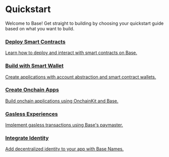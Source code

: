 # Quickstart

Welcome to Base! Get straight to building by choosing your quickstart guide based on what you want to build.

<div className="grid grid-cols-1 md:grid-cols-2 lg:grid-cols-3 gap-4">
  <a href="/docs/chain/deploy-on-base-quickstart" className="block group">
    <div className="relative bg-white dark:bg-black shadow-lg border border-gray-200 dark:border-gray-800 rounded-md p-4 hover:border-[rgb(0,82,255)] transition-colors">
      <h3 className="text-lg font-medium text-gray-900 dark:text-gray-100 mb-2">Deploy Smart Contracts</h3>
      <p className="text-sm text-gray-600 dark:text-gray-400">Learn how to deploy and interact with smart contracts on Base.</p>
    </div>
  </a>
  
  <a href="/docs/identity/smart-wallet/quick-start" className="block group">
    <div className="relative bg-white dark:bg-black shadow-lg border border-gray-200 dark:border-gray-800 rounded-md p-4 hover:border-[rgb(0,82,255)] transition-colors">
      <h3 className="text-lg font-medium text-gray-900 dark:text-gray-100 mb-2">Build with Smart Wallet</h3>
      <p className="text-sm text-gray-600 dark:text-gray-400">Create applications with account abstraction and smart contract wallets.</p>
    </div>
  </a>
  
  <a href="/docs/kits/onchainkit/getting-started" className="block group">
    <div className="relative bg-white dark:bg-black shadow-lg border border-gray-200 dark:border-gray-800 rounded-md p-4 hover:border-[rgb(0,82,255)] transition-colors">
      <h3 className="text-lg font-medium text-gray-900 dark:text-gray-100 mb-2">Create Onchain Apps</h3>
      <p className="text-sm text-gray-600 dark:text-gray-400">Build onchain applications using OnchainKit and Base.</p>
    </div>
  </a>
  
  <a href="/guides/general-development/account-abstraction/gasless-transactions-with-paymaster" className="block group">
    <div className="relative bg-white dark:bg-black shadow-lg border border-gray-200 dark:border-gray-800 rounded-md p-4 hover:border-[rgb(0,82,255)] transition-colors">
      <h3 className="text-lg font-medium text-gray-900 dark:text-gray-100 mb-2">Gasless Experiences</h3>
      <p className="text-sm text-gray-600 dark:text-gray-400">Implement gasless transactions using Base's paymaster.</p>
    </div>
  </a>
  
  <a href="/docs/identity/basenames/basenames-wagmi-tutorial" className="block group">
    <div className="relative bg-white dark:bg-black shadow-lg border border-gray-200 dark:border-gray-800 rounded-md p-4 hover:border-[rgb(0,82,255)] transition-colors">
      <h3 className="text-lg font-medium text-gray-900 dark:text-gray-100 mb-2">Integrate Identity</h3>
      <p className="text-sm text-gray-600 dark:text-gray-400">Add decentralized identity to your app with Base Names.</p>
    </div>
  </a>
</div>
